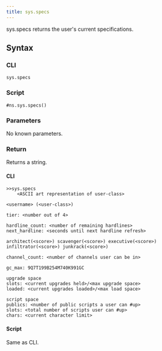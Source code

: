 ```yaml
---
title: sys.specs
---
```


sys.specs returns the user's current specifications.

## Syntax

### CLI

```
sys.specs
```

### Script

```
#ns.sys.specs()
```

### Parameters

No known parameters.

### Return

Returns a string.

#### CLI

```
>>sys.specs
    <ASCII art representation of user-class>

<username> (<user-class>)

tier: <number out of 4>

hardline_count: <number of remaining hardlines>
next_hardline: <seconds until next hardline refresh>

architect(<score>) scavenger(<score>) executive(<score>) infiltrator(<score>) junkrack(<score>)

channel_count: <number of channels user can be in>

gc_max: 9Q7T199B254M740K991GC

upgrade space
slots: <current upgrades held>/<max upgrade space>
loaded: <current upgrades loaded>/<max load space>

script space
publics: <number of public scripts a user can #up>
slots: <total number of scripts user can #up>
chars: <current character limit>
```

#### Script

Same as CLI.
